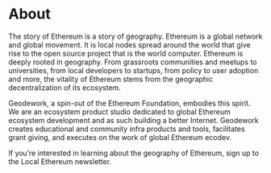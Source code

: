 # About

The story of Ethereum is a story of geography. Ethereum is a global network and global movement. It is local nodes spread around the world that give rise to the open source project that is the world computer. Ethereum is deeply rooted in geography. From grassroots communities and meetups to universities, from local developers to startups, from policy to user adoption and more, the vitality of Ethereum stems from the geographic decentralization of its ecosystem.

Geodework, a spin-out of the Ethereum Foundation, embodies this spirit. We are an ecosystem product studio dedicated to global Ethereum ecosystem development and as such building a better Internet. Geodework creates educational and community infra products and tools, facilitates grant giving, and executes on the work of global Ethereum ecodev.

If you’re interested in learning about the geography of Ethereum, sign up to the Local Ethereum newsletter.
